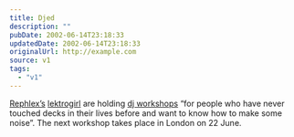 ```yaml
---
title: Djed
description: ""
pubDate: 2002-06-14T23:18:33
updatedDate: 2002-06-14T23:18:33
originalUrl: http://example.com
source: v1
tags:
  - "v1"
---
```


[Rephlex&#8217;s][1] [lektrogirl][2] are holding [dj workshops][3] &#8220;for people who have never touched decks in their lives before and want to know how to make some noise&#8221;. The next workshop takes place in London on 22 June.

[1]: http://www.rephlex.com/ "Rephlex Records"
[2]: http://www.lektrogirl.com/ "lektrogirl"
[3]: http://www.last-nite.biz/ "lektrogirl's DJ Workshops"
